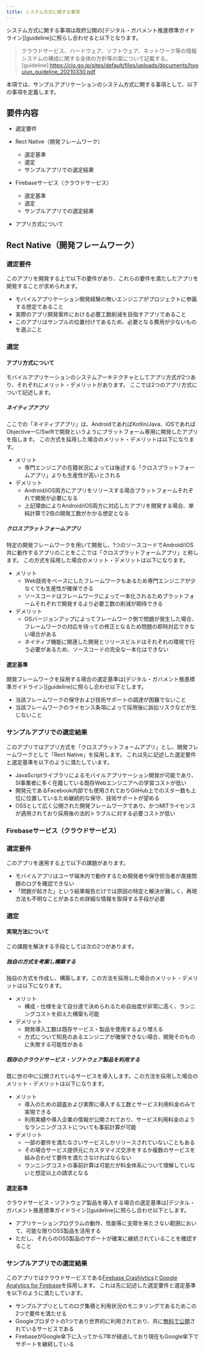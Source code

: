 ```yaml
---
title: システム方式に関する事項
---
```


システム方式に関する事項は政府公開の[デジタル・ガバメント推進標準ガイドライン][guideline]に照らし合わせると以下となります。
>クラウドサービス、ハードウェア、ソフトウェア、ネットワーク等の情報システムの構成に関する全体の方針等の案について記載する。
[guideline]:<https://cio.go.jp/sites/default/files/uploads/documents/hyoujun_guideline_20210330.pdf>

本項では、サンプルアプリケーションのシステム方式に関する事項として、以下の事項を定義します。

## 要件内容

- 選定要件
- Rect Native（開発フレームワーク）
    - 選定基準
    - 選定
    - サンプルアプリでの選定結果
- Firebaseサービス（クラウドサービス）
    - 選定基準
    - 選定
    - サンプルアプリでの選定結果

- アプリ方式について

## Rect Native（開発フレームワーク）

### 選定要件

このアプリを開発する上で以下の要件があり、これらの要件を満たしたアプリを開発することが求められます。

- モバイルアプリケーション開発経験の無いエンジニアがプロジェクトに参画する想定であること
- 実際のアプリ開発案件における必要工数削減を目指すアプリであること
- このアプリはサンプルの位置付けであるため、必要となる費用が少ないものを選ぶこと

### 選定

#### アプリ方式について

モバイルアプリケーションのシステムアーキテクチャとしてアプリ方式が2つあり、それぞれにメリット・デメリットがあります。
ここでは2つのアプリ方式について記述します。

##### ネイティブアプリ

ここでの「ネイティブアプリ」は、AndroidであればKotlin/Java、iOSであればObjectiveーC/Swiftで開発というようにプラットフォーム専用に開発したアプリを指します。
この方式を採用した場合のメリット・デメリットは以下になります。

- メリット
    - 専門エンジニアの在籍状況によっては後述する「クロスプラットフォームアプリ」よりも生産性が高いとされる
- デメリット
    - Android/iOS両方にアプリをリリースする場合プラットフォームそれぞれで開発が必要になる
    - 上記理由によりAndroid/iOS両方に対応したアプリを開発する場合、単純計算で2倍の開発工数がかかる想定となる

##### クロスプラットフォームアプリ

特定の開発フレームワークを用いて開発し、1つのソースコードでAndroid/iOS共に動作するアプリのことをここでは「クロスプラットフォームアプリ」と称します。
この方式を採用した場合のメリット・デメリットは以下になります。

- メリット
    - Web技術をベースにしたフレームワークもあるため専門エンジニアが少なくても生産性が確保できる
    - ソースコードはフレームワークによって一本化されるためプラットフォームそれぞれで開発するより必要工数の削減が期待できる
- デメリット
    - OSバージョンアップによってフレームワーク側で問題が発生した場合、フレームワークの対応を待っての修正となるため問題の即時対応できない場合がある
    - ネイティブ機能に関連した開発とリリースビルドはそれぞれの環境で行う必要があるため、ソースコードの完全な一本化はできない

#### 選定基準

開発フレームワークを採用する場合の選定基準は[デジタル・ガバメント推進標準ガイドライン][guideline]に照らし合わせ以下とします。

- 当該フレームワークの保守および技術サポートの調達が困難でないこと
- 当該フレームワークのライセンス条項によって採用後に訴訟リスクなどが生じないこと

### サンプルアプリでの選定結果

このアプリではアプリ方式を「クロスプラットフォームアプリ」とし、開発フレームワークとして「Rect Native」を採用します。
これは先に記述した選定要件と選定基準を以下のように満たしています。

- JavaScriptライブラリによるモバイルアプリケーション開発が可能であり、SI事業者に多く在籍している既存Webエンジニアへの学習コストが低い
- 開発元であるFacebook内部でも使用されておりGitHub上でのスター数も上位に位置しているため継続的な保守、技術サポートが望める
- OSSとして広く公開された開発フレームワークであり、かつMITライセンスが適用されており採用後の法的トラブルに対する必要コストが低い

### Firebaseサービス（クラウドサービス）

### 選定要件

このアプリを運用する上で以下の課題があります。

- モバイルアプリはユーザ端末内で動作するため開発者や保守担当者が直接問題のログを確認できない
- 「問題が起きた」という結果報告だけでは原因の特定と解決が難しく、再現方法も不明なことがあるため詳細な情報を取得する手段が必要

### 選定

#### 実現方法について

この課題を解決する手段としては次の2つがあります。

##### 独自の方式を考案し構築する

独自の方式を作成し、構築します。この方法を採用した場合のメリット・デメリットは以下になります。

- メリット
    - 構成・仕様を全て自分達で決められるため自由度が非常に高く、ランニングコストを抑えた構築も可能   
- デメリット
    - 開発導入工数は既存サービス・製品を使用するより増える
    - 方式について知見のあるエンジニアが確保できない場合、開発そのものに失敗する可能性がある

##### 既存のクラウドサービス・ソフトウェア製品を利用する

既に世の中に公開されているサービスを導入します。この方法を採用した場合のメリット・デメリットは以下になります。

- メリット
    - 導入のための調査および実際に導入する工数とサービス利用料金のみで実現できる
    - 利用実績や導入企業の情報が公開されており、サービス利用料金のようなランニングコストについても事前計算が可能
- デメリット
    - 一部の要件を満たなさいサービスしかリリースされていないこともある
    - その場合サービス提供元にカスタマイズ交渉をするか複数のサービスを組み合わせて要件を満たさなければならない
    - ランニングコストの事前計算は可能だが料金体系について理解していないと想定以上の請求となる

#### 選定基準

クラウドサービス・ソフトウェア製品を導入する場合の選定基準は[デジタル・ガバメント推進標準ガイドライン][guideline]に照らし合わせ以下とします。

- アプリケーションプログラムの動作、性能等に支障を来たさない範囲において、可能な限りOSS製品を活用する
- ただし、それらのOSS製品のサポートが確実に継続されていることを確認すること

### サンプルアプリでの選定結果

このアプリではクラウドサービスである[Firebase Crashlytics][crash]と[Google Analytics for Firebase][analytics]を採用します。
これは先に記述した選定要件と選定基準を以下のように満たしています。

- サンプルアプリとしてのログ集積と利用状況のモニタリングであるためこの2つで要件を満たせる
- Googleプロダクトの1つであり世界的に利用されており、共に[無料で公開][cost]されているサービスである
- FirebaseがGoogle傘下に入ってから7年が経過しており現在もGoogle傘下でサポートを継続している

[crash]:https://firebase.google.com/products/crashlytics?hl=ja
[analytics]:https://firebase.google.com/products/analytics?hl=ja
[cost]:https://cloud-ace.jp/column/detail175/
